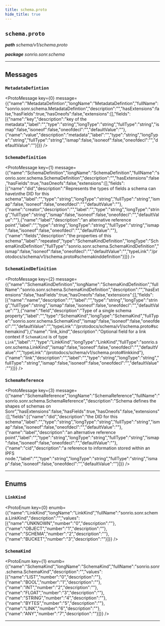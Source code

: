 ```yaml
---
title: schema.proto
hide_title: true
---
```



## `schema.proto`
_**path** schema/v1/schema.proto_

_**package** sonrio.sonr.schema_



---

## Messages


### `MetadataDefintion`
<ProtoMessage key={0} message={{"name":"MetadataDefintion","longName":"MetadataDefintion","fullName":"sonrio.sonr.schema.MetadataDefintion","description":"","hasExtensions":false,"hasFields":true,"hasOneofs":false,"extensions":[],"fields":[{"name":"key","description":"key of the metadata","label":"","type":"string","longType":"string","fullType":"string","ismap":false,"isoneof":false,"oneofdecl":"","defaultValue":""},{"name":"value","description":"metadata","label":"","type":"string","longType":"string","fullType":"string","ismap":false,"isoneof":false,"oneofdecl":"","defaultValue":""}]}} />


### `SchemaDefinition`
<ProtoMessage key={1} message={{"name":"SchemaDefinition","longName":"SchemaDefinition","fullName":"sonrio.sonr.schema.SchemaDefinition","description":"","hasExtensions":false,"hasFields":true,"hasOneofs":false,"extensions":[],"fields":[{"name":"did","description":"Represents the types of fields a schema can have\nthe DID for this schema","label":"","type":"string","longType":"string","fullType":"string","ismap":false,"isoneof":false,"oneofdecl":"","defaultValue":""},{"name":"creator","description":"","label":"","type":"string","longType":"string","fullType":"string","ismap":false,"isoneof":false,"oneofdecl":"","defaultValue":""},{"name":"label","description":"an alternative reference point","label":"","type":"string","longType":"string","fullType":"string","ismap":false,"isoneof":false,"oneofdecl":"","defaultValue":""},{"name":"fields","description":"the properties of this schema","label":"repeated","type":"SchemaKindDefinition","longType":"SchemaKindDefinition","fullType":"sonrio.sonr.schema.SchemaKindDefinition","ismap":false,"isoneof":false,"oneofdecl":"","defaultValue":"","typeLink":"/protodocs/schema/v1/schema.proto#schemakinddefinition"}]}} />


### `SchemaKindDefinition`
<ProtoMessage key={2} message={{"name":"SchemaKindDefinition","longName":"SchemaKindDefinition","fullName":"sonrio.sonr.schema.SchemaKindDefinition","description":"","hasExtensions":false,"hasFields":true,"hasOneofs":false,"extensions":[],"fields":[{"name":"name","description":"","label":"","type":"string","longType":"string","fullType":"string","ismap":false,"isoneof":false,"oneofdecl":"","defaultValue":""},{"name":"field","description":"Type of a single schema property","label":"","type":"SchemaKind","longType":"SchemaKind","fullType":"sonrio.sonr.schema.SchemaKind","ismap":false,"isoneof":false,"oneofdecl":"","defaultValue":"","typeLink":"/protodocs/schema/v1/schema.proto#schemakind"},{"name":"link_kind","description":"Optional field for a link context if `SchemaKind` is of type `Link`","label":"","type":"LinkKind","longType":"LinkKind","fullType":"sonrio.sonr.schema.LinkKind","ismap":false,"isoneof":false,"oneofdecl":"","defaultValue":"","typeLink":"/protodocs/schema/v1/schema.proto#linkkind"},{"name":"link","description":"","label":"","type":"string","longType":"string","fullType":"string","ismap":false,"isoneof":false,"oneofdecl":"","defaultValue":""}]}} />


### `SchemaReference`
<ProtoMessage key={3} message={{"name":"SchemaReference","longName":"SchemaReference","fullName":"sonrio.sonr.schema.SchemaReference","description":"Schema defines the shapes of schemas on Sonr","hasExtensions":false,"hasFields":true,"hasOneofs":false,"extensions":[],"fields":[{"name":"did","description":"the DID for this schema","label":"","type":"string","longType":"string","fullType":"string","ismap":false,"isoneof":false,"oneofdecl":"","defaultValue":""},{"name":"label","description":"an alternative reference point","label":"","type":"string","longType":"string","fullType":"string","ismap":false,"isoneof":false,"oneofdecl":"","defaultValue":""},{"name":"cid","description":"a reference to information stored within an IPFS node.","label":"","type":"string","longType":"string","fullType":"string","ismap":false,"isoneof":false,"oneofdecl":"","defaultValue":""}]}} />

---
## Enums


### `LinkKind`
<ProtoEnum key={0} enumb={{"name":"LinkKind","longName":"LinkKind","fullName":"sonrio.sonr.schema.LinkKind","description":"","values":[{"name":"UNKNOWN","number":"0","description":""},{"name":"OBJECT","number":"1","description":""},{"name":"SCHEMA","number":"2","description":""},{"name":"BUCKET","number":"3","description":""}]}} />


### `SchemaKind`
<ProtoEnum key={1} enumb={{"name":"SchemaKind","longName":"SchemaKind","fullName":"sonrio.sonr.schema.SchemaKind","description":"","values":[{"name":"LIST","number":"0","description":""},{"name":"BOOL","number":"1","description":""},{"name":"INT","number":"2","description":""},{"name":"FLOAT","number":"3","description":""},{"name":"STRING","number":"4","description":""},{"name":"BYTES","number":"5","description":""},{"name":"LINK","number":"6","description":""},{"name":"ANY","number":"7","description":""}]}} />

---


  